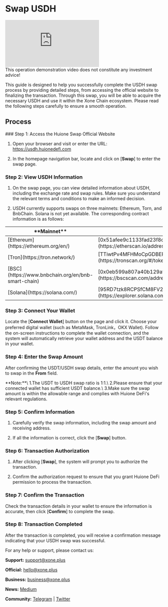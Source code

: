 

# Swap USDH

<div className="flex justify-center my-5" style={{ marginTop: "20px", marginBottom: "20px" }}>
  <div style={{ position: "relative", paddingBottom: "56.25%", height: 0, width: "100%" }}>
    <iframe 
      src="https://www.youtube.com/embed/xl0Qo2BSioE" 
      title="USDH Swap" 
      frameborder="0" 
      allow="accelerometer; autoplay; clipboard-write; encrypted-media; gyroscope; picture-in-picture; web-share" 
      referrerpolicy="strict-origin-when-cross-origin" 
      allowfullscreen
      style={{
      position: "absolute",
      top: 0,
      left: 0,
      width: "100%",
      height: "100%",
    }}
      >
    </iframe>
  </div>
</div>

<Callout type="warning" emoji="⚠️">
  This operation demonstration video does not constitute any investment advice!
</Callout>

This guide is designed to help you successfully complete the USDH swap process by providing detailed steps, from accessing the official website to finalizing the transaction. Through this swap, you will be able to acquire the necessary USDH and use it within the Xone Chain ecosystem. Please read the following steps carefully to ensure a smooth operation.

## Process

<Steps>
### Step 1: Access the Huione Swap Official Website
 

1. Open your browser and visit or enter the URL: https://usdh.huionedefi.com

2. In the homepage navigation bar, locate and click on [**Swap**] to enter the swap page.
 
### Step 2: View USDH Information
 

1. On the swap page, you can view detailed information about USDH, including the exchange rate and swap rules. Make sure you understand the relevant terms and conditions to make an informed decision.

2. USDH currently supports swaps on three mainnets: Ethereum, Torn, and BnbChain. Solana is not yet available. The corresponding contract information is as follows:

<Table>
  <thead>
    <Tr>
      <Th>**Mainnet**</Th>
      <Th>**Contract Address**</Th>
    </Tr>
  </thead>
  <tbody>
    <Tr>
      <Td>[Ethereum](https://ethereum.org/en/)</Td>
      <Td>[0x51afee9c1133fad23f8cb675b7ee29d2f267c841](https://etherscan.io/address/0x51afee9c1133fad23f8cb675b7ee29d2f267c841)</Td>
    </Tr>
    <Tr>
      <Td>[Tron](https://tron.network/)</Td>
      <Td>[TTiwtPv4MFHMoCpGDBEF85qQjD2v4e99ck](https://tronscan.org/#/token20/TTiwtPv4MFHMoCpGDBEF85qQjD2v4e99ck)</Td>
    </Tr>
    <Tr>
      <Td>[BSC](https://www.bnbchain.org/en/bnb-smart-chain)</Td>
      <Td>[0x0eb599a807a40b129af31e5f4e49c4e5d59801ee](https://bscscan.com/address/0x0eb599a807a40b129af31e5f4e49c4e5d59801ee)</Td>
    </Tr>
    <Tr>
      <Td>[Solana](https://solana.com/)</Td>
      <Td>[95RD7tzk8RCPSfCM8FV2Q9SnVkB82kNX3bRGEyZWLEnK](https://explorer.solana.com/address/95RD7tzk8RCPSfCM8FV2Q9SnVkB82kNX3bRGEyZWLEnK)</Td>
    </Tr>
  </tbody>
</Table>

### Step 3: Connect Your Wallet
 
Locate the [**Connect Wallet**] button on the page and click it. Choose your preferred digital wallet (such as MetaMask, TronLink，OKX Wallet). Follow the on-screen instructions to complete the wallet connection, and the system will automatically retrieve your wallet address and the USDT balance in your wallet.

### Step 4: Enter the Swap Amount
 
After confirming the USDT/USDH swap details, enter the amount you wish to swap in the **From** field.

<Callout type="info" emoji="ℹ️">
  **Note:**\
  1.The USDT to USDH swap ratio is 1:1.\
  2.Please ensure that your connected wallet has sufficient USDT balance.\
  3.Make sure the swap amount is within the allowable range and complies with Huione DeFi's relevant regulations.
</Callout>


### Step 5: Confirm Information
 
1. Carefully verify the swap information, including the swap amount and receiving address.

2. If all the information is correct, click the [**Swap**] button.

### Step 6: Transaction Authorization
 
1. After clicking [**Swap**], the system will prompt you to authorize the transaction.

2. Confirm the authorization request to ensure that you grant Huione DeFi permission to process the transaction.

### Step 7: Confirm the Transaction
 
Check the transaction details in your wallet to ensure the information is accurate, then click [**Confirm**] to complete the swap.

### Step 8: Transaction Completed
 
After the transaction is completed, you will receive a confirmation message indicating that your USDH swap was successful.

</Steps>


For any help or support, please contact us:

**Support:** [support@xone.plus](mailto:support@xone.plus)

**Official:** [hello@xone.plus](mailto:hello@xone.plus)

**Business:** [business@xone.plus](mailto:business@xone.plus)

**News:** [Medium](https://medium.com/@xone\_chain)

**Community:** [Telegram](https://t.me/Xone\_Group) | [Twitter](https://x.com/xone\_chain)

